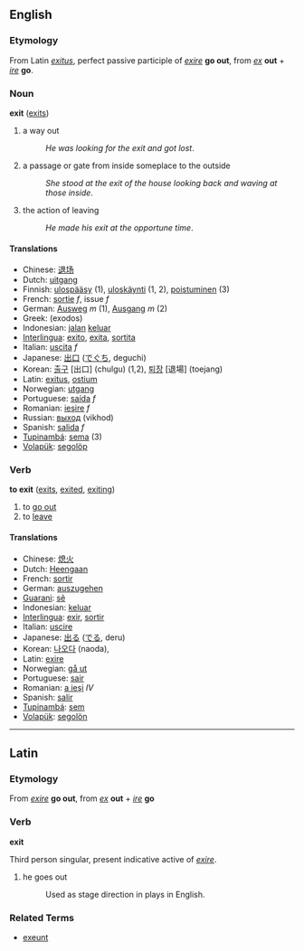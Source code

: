 ==English==
=== Etymology ===
From Latin ''[[exitus]]'', perfect passive participle of  ''[[exire]]'' '''go out''', from ''[[ex]]'' '''out''' + ''[[ire]]'' '''go'''.

=== Noun ===
'''exit''' ([[exits]])

# a way out
#:''He was looking for the exit and got lost''.
# a passage or gate from inside someplace to the outside
#:''She stood at the exit of the house looking back and waving at those inside''.
# the action of leaving
#:''He made his exit at the opportune time''.

==== Translations ====
*Chinese: [[退场]]
*Dutch: [[uitgang]]
*Finnish: [[ulospääsy]] (1), [[uloskäynti]] (1, 2), [[poistuminen]] (3)
*French: [[sortie]] ''f'', issue ''f''
*German: [[Ausweg]] ''m'' (1), [[Ausgang]] ''m'' (2)
*Greek: (exodos)
*Indonesian: [[jalan]] [[keluar]]
*[[Interlingua]]: [[exito]], [[exita]], [[sortita]]
*Italian: [[uscita]] ''f''
*Japanese: [[出口]] ([[でぐち]], deguchi)
*Korean: [[출구]] [出口] (chulgu) (1,2), [[퇴장]] [退場] (toejang)
*Latin: [[exitus]], [[ostium]]
*Norwegian: [[utgang]]
*Portuguese: [[saída]] ''f''
*Romanian: [[ieşire]] ''f''
*Russian: [[выход]] (vikhod)
*Spanish: [[salida]] ''f''
*[[Tupinambá]]: [[sema]] (3)
*[[Volapük]]: [[segolöp]]

=== Verb ===
'''to exit''' ([[exits]], [[exited]], [[exiting]])

# to [[go out]]
# to [[leave]]

==== Translations ====
*Chinese: [[熄火]]
*Dutch: [[Heengaan]]
*French: [[sortir]]
*German: [[auszugehen]]
*[[Guarani]]: [[sẽ]]
*Indonesian: [[keluar]]
*[[Interlingua]]: [[exir]], [[sortir]]
*Italian: [[uscire]]
*Japanese: [[出る]] ([[でる]], deru)
*Korean: [[나오다]] (naoda), 
*Latin: [[exire]]
*Norwegian: [[gå ut]]
*Portuguese: [[sair]]
*Romanian: [[a ieşi]] ''IV''
*Spanish: [[salir]]
*[[Tupinambá]]: [[sem]]
*[[Volapük]]: [[segolön]]

----

== Latin ==

===Etymology===
From ''[[exire]]'' '''go out''', from ''[[ex]]'' '''out''' + ''[[ire]]'' '''go'''

=== Verb ===
'''exit'''

Third person singular, present indicative active of ''[[exire]]''.

# he goes out
#: Used as stage direction in plays in English.

===Related Terms===
*[[exeunt]]